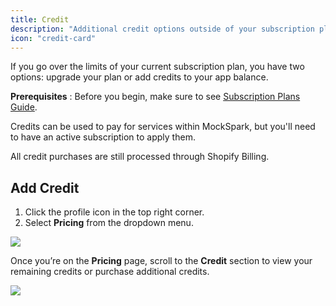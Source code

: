 ```yaml
---
title: Credit
description: "Additional credit options outside of your subscription plan"
icon: "credit-card"
---
```


If you go over the limits of your current subscription plan, you have two options: upgrade your plan or add credits to your app balance.

<Tip>**Prerequisites** : Before you begin, make sure to see [Subscription Plans Guide](/docs/billing/subscription-plans).</Tip>

Credits can be used to pay for services within MockSpark, but you'll need to have an active subscription to apply them.

All credit purchases are still processed through Shopify Billing.

## Add Credit
1. Click the profile icon in the top right corner.
2. Select **Pricing** from the dropdown menu.
<Frame>
  <img src="/images/billing/credit/PixPin_2025-05-08_15-58-43.png" />
</Frame>

Once you’re on the **Pricing** page, scroll to the **Credit** section to view your remaining credits or purchase additional credits.
<Frame>
  <img src="/images/billing/credit/PixPin_2025-05-08_16-04-06.png" />
</Frame>
